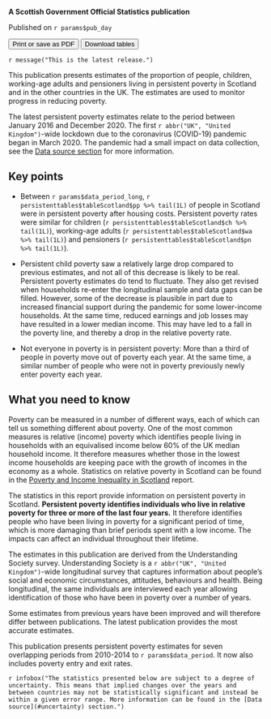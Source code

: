 **A Scottish Government Official Statistics publication**

Published on `r params$pub_day`

<button onclick = "window.print();" class = "btn noprint" >
  Print or save as PDF
</button>
<button onclick="location.href='download.html'" class = "btn noprint">
  Download tables
</button>

`r message("This is the latest release.")`

This publication presents estimates of the proportion of people, children, working-age adults and pensioners living in persistent poverty in Scotland and in the other countries in the UK. The estimates are used to monitor progress in reducing poverty.

The latest persistent poverty estimates relate to the period between January 2016 and December 2020. The first `r abbr("UK", "United Kingdom")`-wide lockdown due to the coronavirus (COVID-19) pandemic began in March 2020. The pandemic had a small impact on data collection, see the [Data source section](#corona-impact) for more information.

## Key points

- Between `r params$data_period_long`, `r persistenttables$tableScotland$pp %>% tail(1L)` of people in Scotland were in persistent poverty after housing costs. Persistent poverty rates were similar for children (`r persistenttables$tableScotland$ch %>% tail(1L)`), working-age adults (`r persistenttables$tableScotland$wa %>% tail(1L)`) and pensioners (`r persistenttables$tableScotland$pn %>% tail(1L)`). 

- Persistent child poverty saw a relatively large drop compared to previous estimates, and not all of this decrease is likely to be real. Persistent poverty estimates do tend to fluctuate. They also get revised when households re-enter the longitudinal sample and data gaps can be filled. However, some of the decrease is plausible in part due to increased financial support during the pandemic for some lower-income households. At the same time, reduced earnings and job losses may have resulted in a lower median income. This may have led to a fall in the poverty line, and thereby a drop in the relative poverty rate.

- Not everyone in poverty is in persistent poverty: More than a third of people in poverty move out of poverty each year. At the same time, a similar number of people who were not in poverty previously newly enter poverty each year.

## What you need to know

Poverty can be measured in a number of different ways, each of which can tell us something different about poverty. One of the most common measures is relative (income) poverty which identifies people living in households with an equivalised income below 60% of the UK median household income. It therefore measures whether those in the lowest income households are keeping pace with the growth of incomes in the economy as a whole. Statistics on relative poverty in Scotland can be found in the [Poverty and Income Inequality in Scotland](../2021) report.

The statistics in this report provide information on persistent poverty in Scotland. **Persistent poverty identifies individuals who live in relative poverty for three or more of the last four years.** It therefore identifies people who have been living in poverty for a significant period of time, which is more damaging than brief periods spent with a low income. The impacts can affect an individual throughout their lifetime.

The estimates in this publication are derived from the Understanding Society survey. Understanding Society is a `r abbr("UK", "United Kingdom")`-wide longitudinal survey that captures information about people’s social and economic circumstances, attitudes, behaviours and health. Being longitudinal, the same individuals are interviewed each year allowing identification of those who have been in poverty over a number of years.

Some estimates from previous years have been improved and will therefore differ between publications. The latest publication provides the most accurate estimates.

This publication presents persistent poverty estimates for seven overlapping periods from 2010-2014 to `r params$data_period`. It now also includes poverty entry and exit rates.

`r infobox("The statistics presented below are subject to a degree of uncertainty. This means that implied changes over the years and between countries may not be statistically significant and instead be within a given error range. More information can be found in the [Data source](#uncertainty) section.")`
